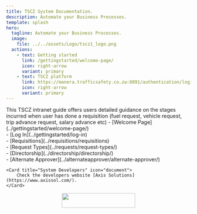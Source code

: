 ```yaml
---
title: TSCZ System Documentation.
description: Automate your Business Processes.
template: splash
hero:
  tagline: Automate your Business Processes.
  image:
    file: ../../assets/Logo/tscz1_logo.png
  actions:
    - text: Getting started
      link: /gettingstarted/welcome-page/
      icon: right-arrow
      variant: primary
    - text: TSCZ platform
      link: https://manera.trafficsafety.co.zw:8091/authentication/login
      icon: right-arrow
      variant: primary
---
```



<CardGrid stagger>
    <Card title="Introduction" icon="open-book">
        This TSCZ intranet guide offers users
        detailed guidance on the stages incurred when user has
        done a requisition (fuel request,
        vehicle request, trip advance request, salary advance etc)
    </Card>
    <Card title="Popular Searches" icon="laptop">
        - [Welcome Page](../gettingstarted/welcome-page/)  <br />
        - [Log In](../gettingstarted/log-in)  <br />
        - [Requisitions](../requisitions/requisitions)  <br />
        - [Request Types](../requests/request-types/)  <br />
        - [Directorship](../directorship/directorship/)  <br />
        - [Alternate Approver](../alternateapprover/alternate-approver/)  <br />
    </Card>

    <Card title="System Developers" icon="document">
        Check the developers website [Axis Solutions](https://www.axissol.com/).
    </Card>
</CardGrid>

<footer>
    <center>
        <image src="../static/axis.jpg" width="200rem" height="40" />
    </center>
</footer>
